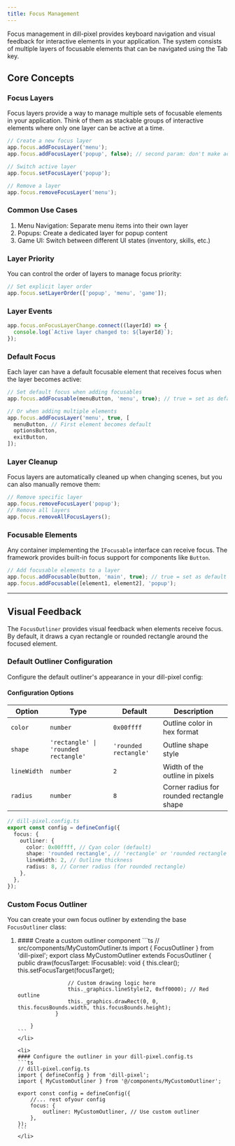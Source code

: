 ```yaml
---
title: Focus Management
---
```



Focus management in dill-pixel provides keyboard navigation and visual feedback for interactive elements in your application. The system consists of multiple layers of focusable elements that can be navigated using the Tab key.

## Core Concepts

### Focus Layers

Focus layers provide a way to manage multiple sets of focusable elements in your application. Think of them as stackable groups of interactive elements where only one layer can be active at a time.

```ts
// Create a new focus layer
app.focus.addFocusLayer('menu');
app.focus.addFocusLayer('popup', false); // second param: don't make active

// Switch active layer
app.focus.setFocusLayer('popup');

// Remove a layer
app.focus.removeFocusLayer('menu');
```

### Common Use Cases

1. Menu Navigation: Separate menu items into their own layer
2. Popups: Create a dedicated layer for popup content
3. Game UI: Switch between different UI states (inventory, skills, etc.)

### Layer Priority

You can control the order of layers to manage focus priority:

```ts
// Set explicit layer order
app.focus.setLayerOrder(['popup', 'menu', 'game']);
```

### Layer Events

```ts
app.focus.onFocusLayerChange.connect((layerId) => {
  console.log(`Active layer changed to: ${layerId}`);
});
```

### Default Focus

Each layer can have a default focusable element that receives focus when the layer becomes active:

```ts
// Set default focus when adding focusables
app.focus.addFocusable(menuButton, 'menu', true); // true = set as default

// Or when adding multiple elements
app.focus.addFocusLayer('menu', true, [
  menuButton, // First element becomes default
  optionsButton,
  exitButton,
]);
```

### Layer Cleanup

Focus layers are automatically cleaned up when changing scenes, but you can also manually remove them:

```ts
// Remove specific layer
app.focus.removeFocusLayer('popup');
// Remove all layers
app.focus.removeAllFocusLayers();
```

### Focusable Elements

Any container implementing the `IFocusable` interface can receive focus. The framework provides built-in focus support for components like `Button`.

```ts
// Add focusable elements to a layer
app.focus.addFocusable(button, 'main', true); // true = set as default focus
app.focus.addFocusable([element1, element2], 'popup');
```

---

## Visual Feedback

The `FocusOutliner` provides visual feedback when elements receive focus. By default, it draws a cyan rectangle or rounded rectangle around the focused element.

### Default Outliner Configuration

Configure the default outliner's appearance in your dill-pixel config:

#### Configuration Options

| Option      | Type                                 | Default               | Description                               |
| ----------- | ------------------------------------ | --------------------- | ----------------------------------------- |
| `color`     | `number`                             | `0x00ffff`            | Outline color in hex format               |
| `shape`     | `'rectangle' \| 'rounded rectangle'` | `'rounded rectangle'` | Outline shape style                       |
| `lineWidth` | `number`                             | `2`                   | Width of the outline in pixels            |
| `radius`    | `number`                             | `8`                   | Corner radius for rounded rectangle shape |

```ts
// dill-pixel.config.ts
export const config = defineConfig({
  focus: {
    outliner: {
      color: 0x00ffff, // Cyan color (default)
      shape: 'rounded rectangle', // 'rectangle' or 'rounded rectangle'
      lineWidth: 2, // Outline thickness
      radius: 8, // Corner radius (for rounded rectangle)
    },
  },
});
```

### Custom Focus Outliner

You can create your own focus outliner by extending the base `FocusOutliner` class:

<Steps>
  <ol>
    <li>
    #### Create a custom outliner component
    ```ts
        // src/components/MyCustomOutliner.ts
        import { FocusOutliner } from 'dill-pixel';
        export class MyCustomOutliner extends FocusOutliner {
                public draw(focusTarget: IFocusable): void {
                    this.clear();
                    this.setFocusTarget(focusTarget);

                    // Custom drawing logic here
                    this._graphics.lineStyle(2, 0xff0000); // Red outline
                    this._graphics.drawRect(0, 0, this.focusBounds.width, this.focusBounds.height);
                }

        }
    ```
    </li>

    <li>
    #### Configure the outliner in your dill-pixel.config.ts
    ```ts
    // dill-pixel.config.ts
    import { defineConfig } from 'dill-pixel';
    import { MyCustomOutliner } from '@/components/MyCustomOutliner';

    export const config = defineConfig({
        //... rest ofyour config
        focus: {
            outliner: MyCustomOutliner, // Use custom outliner
        },
    });
    ```
    </li>

  </ol>
</Steps>
